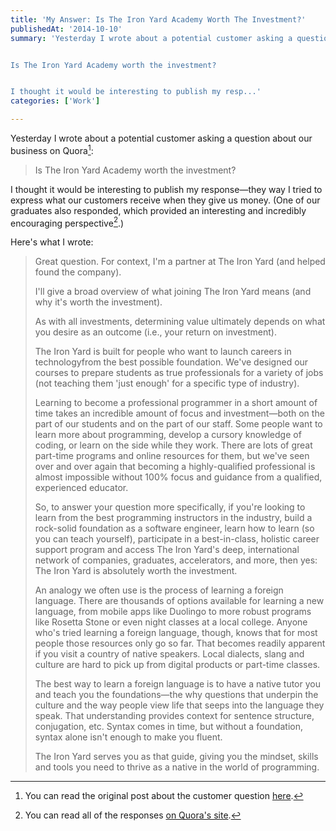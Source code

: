 ```yaml
---
title: 'My Answer: Is The Iron Yard Academy Worth The Investment?'
publishedAt: '2014-10-10'
summary: 'Yesterday I wrote about a potential customer asking a question about our business on Quora[^1]: 


Is The Iron Yard Academy worth the investment?


I thought it would be interesting to publish my resp...'
categories: ['Work']

---
```


Yesterday I wrote about a potential customer asking a question about our business on Quora[^1]:

> Is The Iron Yard Academy worth the investment?

I thought it would be interesting to publish my response—they way I tried to express what our customers receive when they give us money. (One of our graduates also responded, which provided an interesting and incredibly encouraging perspective[^2].)

Here's what I wrote:

> Great question. For context, I'm a partner at The Iron Yard (and helped found the company).
> 
> I'll give a broad overview of what joining The Iron Yard means (and why it's worth the investment).
> 
> As with all investments, determining value ultimately depends on what you desire as an outcome (i.e., your return on investment).
> 
> The Iron Yard is built for people who want to launch careers in technologyfrom the best possible foundation. We've designed our courses to prepare students as true professionals for a variety of jobs (not teaching them 'just enough' for a specific type of industry).
> 
> Learning to become a professional programmer in a short amount of time takes an incredible amount of focus and investment—both on the part of our students and on the part of our staff. Some people want to learn more about programming, develop a cursory knowledge of coding, or learn on the side while they work. There are lots of great part-time programs and online resources for them, but we've seen over and over again that becoming a highly-qualified professional is almost impossible without 100% focus and guidance from a qualified, experienced educator.
> 
> So, to answer your question more specifically, if you're looking to learn from the best programming instructors in the industry, build a rock-solid foundation as a software engineer, learn how to learn (so you can teach yourself), participate in a best-in-class, holistic career support program and access The Iron Yard's deep, international network of companies, graduates, accelerators, and more, then yes: The Iron Yard is absolutely worth the investment.
> 
> An analogy we often use is the process of learning a foreign language. There are thousands of options available for learning a new language, from mobile apps like Duolingo to more robust programs like Rosetta Stone or even night classes at a local college. Anyone who's tried learning a foreign language, though, knows that for most people those resources only go so far. That becomes readily apparent if you visit a country of native speakers. Local dialects, slang and culture are hard to pick up from digital products or part-time classes.
> 
> The best way to learn a foreign language is to have a native tutor you and teach you the foundations—the why questions that underpin the culture and the way people view life that seeps into the language they speak. That understanding provides context for sentence structure, conjugation, etc. Syntax comes in time, but without a foundation, syntax alone isn't enough to make you fluent.
> 
> The Iron Yard serves you as that guide, giving you the mindset, skills and tools you need to thrive as a native in the world of programming.

[^1]: You can read the original post about the customer question [here](/blog/is-what-you-are-selling-worth-the-investment).



[^2]: You can read all of the responses [on Quora's site](http://www.quora.com/Is-the-Iron-Yard-Academy-worth-the-investment).
